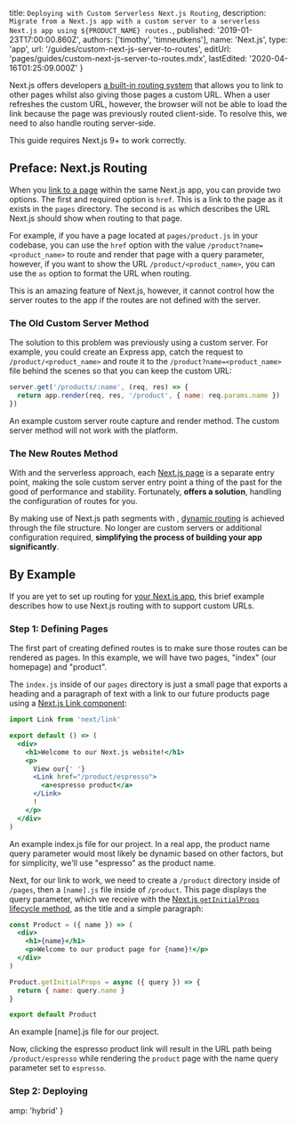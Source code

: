 

  title: `Deploying with Custom Serverless Next.js Routing`,
  description: `Migrate from a Next.js app with a custom server to a serverless Next.js app using ${PRODUCT_NAME} routes.`,
  published: '2019-01-23T17:00:00.860Z',
  authors: ['timothy', 'timneutkens'],
  name: 'Next.js',
  type: 'app',
  url: '/guides/custom-next-js-server-to-routes',
  editUrl: 'pages/guides/custom-next-js-server-to-routes.mdx',
  lastEdited: '2020-04-16T01:25:09.000Z'
}

Next.js offers developers [a built-in routing system](https://nextjs.org/docs/#routing) that allows you to link to other pages whilst also giving those pages a custom URL. When a user refreshes the custom URL, however, the browser will not be able to load the link because the page was previously routed client-side. To resolve this, we need to also handle routing server-side.

<Note type="warning">This guide requires Next.js 9+ to work correctly.</Note>

## Preface: Next.js Routing

When you [link to a page](https://nextjs.org/docs/#routing) within the same Next.js app, you can provide two options. The first and required option is `href`. This is a link to the page as it exists in the `pages` directory. The second is `as` which describes the URL Next.js should show when routing to that page.

For example, if you have a page located at `pages/product.js` in your codebase, you can use the `href` option with the value `/product?name=<product_name>` to route and render that page with a query parameter, however, if you want to show the URL `/product/<product_name>`, you can use the `as` option to format the URL when routing.

This is an amazing feature of Next.js, however, it cannot control how the server routes to the app if the routes are not defined with the server.

### The Old Custom Server Method

The solution to this problem was previously using a custom server. For example, you could create an Express app, catch the request to `/product/<product_name>` and route it to the `/product?name=<product_name>` file behind the scenes so that you can keep the custom URL:

```js
server.get('/products/:name', (req, res) => {
  return app.render(req, res, '/product', { name: req.params.name })
})
```

<Caption>An example custom server route capture and render method.</Caption>

<Note type="warning">
  The custom server method will not work with the <ProductName /> platform.
</Note>

### The New Routes Method

With [<ProductName />](/now) and the serverless approach, each [Next.js page](https://nextjs.org/docs/basic-features/pages) is a separate entry point, making the sole custom server entry point a thing of the past for the good of performance and stability. Fortunately, **<ProductName /> offers a solution**, handling the configuration of routes for you.

By making use of Next.js path segments with <ProductName />, [dynamic routing](https://nextjs.org/docs/routing/dynamic-routes) is achieved through the file structure. No longer are custom servers or additional configuration required, **simplifying the process of building your app significantly**.

## By Example

If you are yet to set up routing for [your Next.js app](https://nextjs.org/docs/#setup), this brief example describes how to use Next.js routing with [<ProductName />](/now) to support custom URLs.

### Step 1: Defining Pages

The first part of creating defined routes is to make sure those routes can be rendered as pages. In this example, we will have two pages, "index" (our homepage) and "product".

The `index.js` inside of our `pages` directory is just a small page that exports a heading and a paragraph of text with a link to our future products page using a [Next.js Link component](https://nextjs.org/docs/#with-link):

```jsx
import Link from 'next/link'

export default () => (
  <div>
    <h1>Welcome to our Next.js website!</h1>
    <p>
      View our{' '}
      <Link href="/product/espresso">
        <a>espresso product</a>
      </Link>
      !
    </p>
  </div>
)
```

<Caption>
  An example <InlineCode>index.js</InlineCode> file for our project.
</Caption>

<Note>
  In a real app, the product name query parameter would most likely be dynamic
  based on other factors, but for simplicity, we'll use "espresso" as the
  product name.
</Note>

Next, for our link to work, we need to create a `/product` directory inside of `/pages`, then a `[name].js` file inside of `/product`. This page displays the query parameter, which we receive with the [Next.js `getInitialProps` lifecycle method](https://nextjs.org/docs/#fetching-data-and-component-lifecycle), as the title and a simple paragraph:

```jsx
const Product = ({ name }) => (
  <div>
    <h1>{name}</h1>
    <p>Welcome to our product page for {name}!</p>
  </div>
)

Product.getInitialProps = async ({ query }) => {
  return { name: query.name }
}

export default Product
```

<Caption>
  An example <InlineCode>[name].js</InlineCode> file for our project.
</Caption>

Now, clicking the espresso product link will result in the URL path being `/product/espresso` while rendering the `product` page with the name query parameter set to `espresso`.

### Step 2: Deploying

<DeploySection meta={meta} />


  amp: 'hybrid'
}

